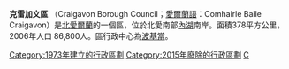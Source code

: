 {{NI_district |
  district_name = Craigavon Borough |
  alt_name      = Comhairle Baile Craigavon|
  district_map  = [[File:NorthernIrelandColeraineBorough.png|File:NorthernIrelandColeraineBorough.png]] |
  area_rank     = 19th |
  district_area = [[1_E8_m²|378]] |
  district_HQ   = [[Craigavon|Craigavon]] |
  district_iso  = GB-CGV |
  district_ons  = 95N |
<!-- Fetch dynamic statistics from Template:PopLookupNI -->
  protestant_pc = 52.9% |
  catholic_pc   = 44.7% |
  web_address   = http://www.craigavon.gov.uk |
  district_MPs  = [[David_Simpson_(UK_politician)|David Simpson]] |
}}
'''克雷加文區''' （Craigavon Borough Council；[[愛爾蘭語|愛爾蘭語]]：Comhairle Baile Craigavon）是[[北愛爾蘭|北愛爾蘭]]的一個區，位於北愛南部[[內湖_(英國)|內湖]]南岸。面積378平方公里，2006年人口 86,800人。區行政中心為[[波基當|波基當]]。

[[Category:1973年建立的行政區劃|Category:1973年建立的行政區劃]]
[[Category:2015年廢除的行政區劃|Category:2015年廢除的行政區劃]]
[[Category:北爱尔兰行政区划史|C]]